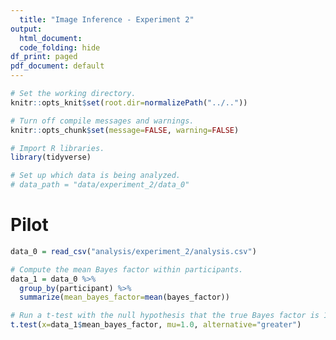 ```yaml
---
  title: "Image Inference - Experiment 2"
output:
  html_document:
  code_folding: hide
df_print: paged
pdf_document: default
---
```

  
```r
# Set the working directory.
knitr::opts_knit$set(root.dir=normalizePath("../.."))

# Turn off compile messages and warnings.
knitr::opts_chunk$set(message=FALSE, warning=FALSE)
```

```r
# Import R libraries.
library(tidyverse)

# Set up which data is being analyzed.
# data_path = "data/experiment_2/data_0"
```

# Pilot

```r
data_0 = read_csv("analysis/experiment_2/analysis.csv")

# Compute the mean Bayes factor within participants.
data_1 = data_0 %>%
  group_by(participant) %>%
  summarize(mean_bayes_factor=mean(bayes_factor))

# Run a t-test with the null hypothesis that the true Bayes factor is 1.
t.test(x=data_1$mean_bayes_factor, mu=1.0, alternative="greater")
```
